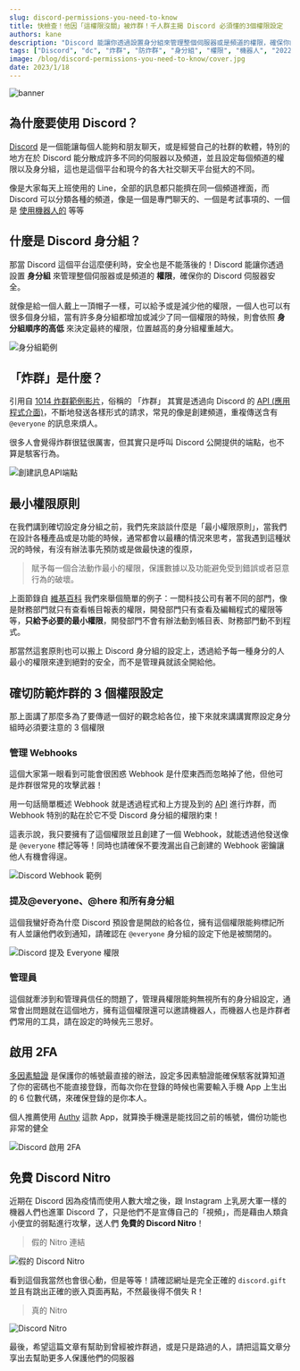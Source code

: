 ---
slug: discord-permissions-you-need-to-know
title: 快檢查！他因「這權限沒關」被炸群！千人群主揭 Discord 必須懂的3個權限設定
authors: kane
description: "Discord 能讓你透過設置身分組來管理整個伺服器或是頻道的權限，確保你的 Discord 伺服器及頻道安全，這篇文章將講述如何避免你的群組受到炸群機器人炸群的危險，並且提及到免費 Discord Nitro 所帶來的危害"
tags: ["Discord", "dc", "炸群", "防炸群", "身分組", "權限", "機器人", "2022"]
image: /blog/discord-permissions-you-need-to-know/cover.jpg
date: 2023/1/18
---


![banner](/blog/discord-permissions-you-need-to-know/cover.jpg)

## 為什麼要使用 Discord？

[Discord](https://discord.com/) 是一個能讓每個人能夠和朋友聊天，或是經營自己的社群的軟體，特別的地方在於 Discord 能分散成許多不同的伺服器以及頻道，並且設定每個頻道的權限以及身分組，這也是這個平台和現今的各大社交聊天平台挺大的不同。

像是大家每天上班使用的 Line，全部的訊息都只能擠在同一個頻道裡面，而 Discord 可以分類各種的頻道，像是一個是專門聊天的、一個是考試事項的、一個是 [使用機器人的](/blog/how-to-invite-bot) 等等

<Adsense />

## 什麼是 Discord 身分組？

那當 Discord 這個平台這麼便利時，安全也是不能落後的！Discord 能讓你透過設置 **身分組** 來管理整個伺服器或是頻道的 **權限**，確保你的 Discord 伺服器安全。

就像是給一個人戴上一頂帽子一樣，可以給予或是減少他的權限，一個人也可以有很多個身分組，當有許多身分組都增加或減少了同一個權限的時候，則會依照 **身分組順序的高低** 來決定最終的權限，位置越高的身分組權重越大。

![身分組範例](@static/blog/discord-permissions-you-need-to-know/roles-example.png)

## 「炸群」是什麼？

引用自 [1014 炸群範例影片](https://www.youtube.com/watch?v=VYQZnkJ1nrI)，俗稱的 「炸群」 其實是透過向 Discord 的 [API (應用程式介面)](https://zh.wikipedia.org/wiki/%E5%BA%94%E7%94%A8%E7%A8%8B%E5%BA%8F%E6%8E%A5%E5%8F%A3)，不斷地發送各樣形式的請求，常見的像是創建頻道，重複傳送含有 `@everyone` 的訊息來煩人。

很多人會覺得炸群很猛很厲害，但其實只是呼叫 Discord 公開提供的端點，也不算是駭客行為。

![創建訊息API端點](@static/blog/discord-permissions-you-need-to-know/create-message-endpoint.png)

<Adsense />

## 最小權限原則

在我們講到確切設定身分組之前，我們先來談談什麼是「最小權限原則」，當我們在設計各種產品或是功能的時候，通常都會以最糟的情況來思考，當我遇到這種狀況的時候，有沒有辦法事先預防或是做最快速的復原，

> 賦予每一個合法動作最小的權限，保護數據以及功能避免受到錯誤或者惡意行為的破壞。

上面節錄自 [維基百科](https://zh.wikipedia.org/wiki/%E6%9C%80%E5%B0%8F%E6%9D%83%E9%99%90%E5%8E%9F%E5%88%99) 我們來舉個簡單的例子：一間科技公司有著不同的部門，像是財務部門就只有查看帳目報表的權限，開發部門只有查看及編輯程式的權限等等，**只給予必要的最小權限**，開發部門不會有辦法動到帳目表、財務部門動不到程式。

<Adsense />

那當然這套原則也可以搬上 Discord 身分組的設定上，透過給予每一種身分的人最小的權限來達到絕對的安全，而不是管理員就該全開給他。

## 確切防範炸群的 3 個權限設定

那上面講了那麼多為了要傳遞一個好的觀念給各位，接下來就來講講實際設定身分組時必須要注意的 3 個權限

### 管理 Webhooks

這個大家第一眼看到可能會很困惑 Webhook 是什麼東西而忽略掉了他，但他可是炸群很常見的攻擊武器！

用一句話簡單概述 Webhook 就是透過程式和上方提及到的 [API](https://zh.wikipedia.org/wiki/%E5%BA%94%E7%94%A8%E7%A8%8B%E5%BA%8F%E6%8E%A5%E5%8F%A3) 進行炸群，而 Webhook 特別的點在於它不受 Discord 身分組的權限約束！

<Adsense />

這表示說，我只要擁有了這個權限並且創建了一個 Webhook，就能透過他發送像是 `@everyone` 標記等等！同時也請確保不要洩漏出自己創建的 Webhook 密鑰讓他人有機會得逞。

![Discord Webhook 範例](@static/blog/discord-permissions-you-need-to-know/webhook-example.png)

### 提及@everyone、@here 和所有身分組

這個我蠻好奇為什麼 Discord 預設會是開啟的給各位，擁有這個權限能夠標記所有人並讓他們收到通知，請確認在 `@everyone` 身分組的設定下他是被關閉的。

![Discord 提及 Everyone 權限](@static/blog/discord-permissions-you-need-to-know/mention-everyone.png)

### 管理員

<Adsense />

這個就牽涉到和管理員信任的問題了，管理員權限能夠無視所有的身分組設定，通常會出問題就在這個地方，擁有這個權限還可以邀請機器人，而機器人也是炸群者們常用的工具，請在設定的時候先三思好。

## 啟用 2FA

[多因素驗證](https://zh.wikipedia.org/wiki/%E5%A4%9A%E9%87%8D%E8%A6%81%E7%B4%A0%E9%A9%97%E8%AD%89) 是保護你的帳號最直接的辦法，設定多因素驗證能確保駭客就算知道了你的密碼也不能直接登錄，而每次你在登錄的時候也需要輸入手機 App 上生出的 6 位數代碼，來確保登錄的是你本人。

個人推薦使用 [Authy](https://play.google.com/store/apps/details?id=com.authy.authy&hl=zh_TW&gl=US) 這款 App，就算換手機還是能找回之前的帳號，備份功能也非常的健全

![Discord 啟用 2FA](@static/blog/discord-permissions-you-need-to-know/enable-2fa.png)

<Adsense />

## 免費 Discord Nitro

近期在 Discord 因為疫情而使用人數大增之後，跟 Instagram 上乳房大軍一樣的機器人們也進軍 Discord 了，只是他們不是宣傳自己的「視頻」，而是藉由人類貪小便宜的弱點進行攻擊，送人們 **免費的 Discord Nitro**！

> 假的 Nitro 連結

![假的 Discord Nitro](@static/blog/discord-permissions-you-need-to-know/fake-discord-nitro.png)

看到這個我當然也會很心動，但是等等！請確認網址是完全正確的 `discord.gift` 並且有跳出正確的嵌入頁面再點，不然最後得不償失 R！

> 真的 Nitro

![Discord Nitro](@static/blog/discord-permissions-you-need-to-know/real-nitro.png)

最後，希望這篇文章有幫助到曾經被炸群過，或是只是路過的人，請把這篇文章分享出去幫助更多人保護他們的伺服器

<Adsense />
